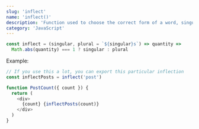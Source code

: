 ```yaml
---
slug: 'inflect'
name: 'inflect()'
description: 'Function used to choose the correct form of a word, singular or plural'
category: 'JavaScript'
---
```


```javascript
const inflect = (singular, plural = `${singular}s`) => quantity =>
  Math.abs(quantity) === 1 ? singular : plural
```

Example:

```javascript
// If you use this a lot, you can export this particular inflection
const inflectPosts = inflect('post')

function PostCount({ count }) {
  return (
    <div>
      {count} {inflectPosts(count)}
    </div>
  )
}
```
